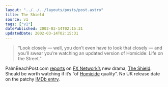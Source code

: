 ```yaml
---
layout: "../../../layouts/posts/post.astro"
title: The Shield
source: v1
tags: ["v1"]
datePublished: 2002-03-14T02:15:31
updatedDate: 2002-03-14T02:15:31
---
```


> &#8220;Look closely &#8212; well, you don&#8217;t even have to look that closely &#8212; and you&#8217;ll swear you&#8217;re watching an updated version of Homicide: Life on the Street.&#8221;

PalmBeachPost.com [reports][1] on [FX Network&#8217;s][2] new drama, [The Shield][3]. Should be worth watching if it&#8217;s &#8220;of [Homicide][4] quality&#8221;. No UK release date on the patchy [IMDb entry][5].

[1]: http://www.gopbi.com/partners/pbpost/epaper/editions/tuesday/accent_c3d83368e5934201000c.html
[2]: http://www.fxnetworks.com/
[3]: http://www.fxnetworks.com/shows/originals/the_shield/ "'The road to justice is twisted'. So they say."
[4]: http://members.aol.com/hlots98/
[5]: http://uk.imdb.com/Title?0306390

